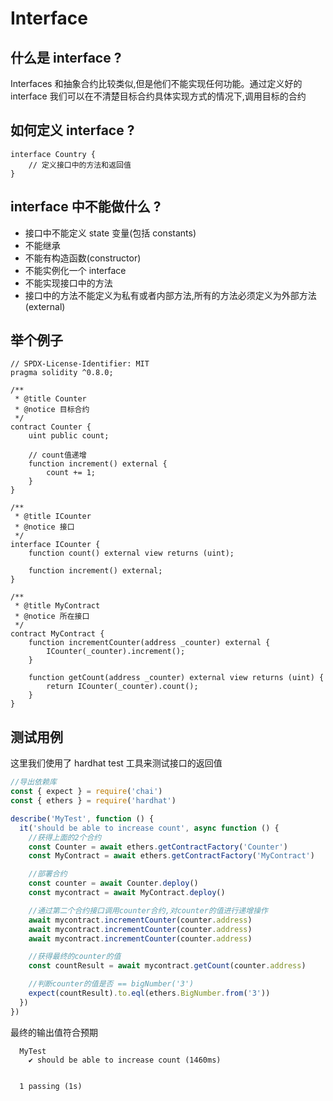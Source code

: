 # Interface

## 什么是 interface ?

Interfaces 和抽象合约比较类似,但是他们不能实现任何功能。通过定义好的 interface 我们可以在不清楚目标合约具体实现方式的情况下,调用目标的合约

## 如何定义 interface ?

```solidity
interface Country {
    // 定义接口中的方法和返回值
}
```

## interface 中不能做什么 ?

- 接口中不能定义 state 变量(包括 constants)
- 不能继承
- 不能有构造函数(constructor)
- 不能实例化一个 interface
- 不能实现接口中的方法
- 接口中的方法不能定义为私有或者内部方法,所有的方法必须定义为外部方法(external)

## 举个例子

```solidity
// SPDX-License-Identifier: MIT
pragma solidity ^0.8.0;

/**
 * @title Counter
 * @notice 目标合约
 */
contract Counter {
    uint public count;

    // count值递增
    function increment() external {
        count += 1;
    }
}

/**
 * @title ICounter
 * @notice 接口
 */
interface ICounter {
    function count() external view returns (uint);

    function increment() external;
}

/**
 * @title MyContract
 * @notice 所在接口
 */
contract MyContract {
    function incrementCounter(address _counter) external {
        ICounter(_counter).increment();
    }

    function getCount(address _counter) external view returns (uint) {
        return ICounter(_counter).count();
    }
}
```

## 测试用例

这里我们使用了 hardhat test 工具来测试接口的返回值

```javascript
//导出依赖库
const { expect } = require('chai')
const { ethers } = require('hardhat')

describe('MyTest', function () {
  it('should be able to increase count', async function () {
    //获得上面的2个合约
    const Counter = await ethers.getContractFactory('Counter')
    const MyContract = await ethers.getContractFactory('MyContract')

    //部署合约
    const counter = await Counter.deploy()
    const mycontract = await MyContract.deploy()

    //通过第二个合约接口调用counter合约,对counter的值进行递增操作
    await mycontract.incrementCounter(counter.address)
    await mycontract.incrementCounter(counter.address)
    await mycontract.incrementCounter(counter.address)

    //获得最终的counter的值
    const countResult = await mycontract.getCount(counter.address)

    //判断counter的值是否 == bigNumber('3')
    expect(countResult).to.eql(ethers.BigNumber.from('3'))
  })
})
```

最终的输出值符合预期

```shell
  MyTest
    ✔ should be able to increase count (1460ms)


  1 passing (1s)
```
